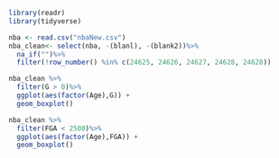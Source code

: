 
```r
library(readr)
library(tidyverse)
```

```r
nba <- read.csv("nbaNew.csv")
nba_clean<- select(nba, -(blanl), -(blank2))%>%
  na_if("")%>%
  filter(!row_number() %in% c(24625, 24626, 24627, 24628, 24628))
```

```r
nba_clean %>%
  filter(G > 0)%>%
  ggplot(aes(factor(Age),G)) +
  geom_boxplot()

```

```r
nba_clean %>%
  filter(FGA < 2500)%>%
  ggplot(aes(factor(Age),FGA)) +
  geom_boxplot()
```

